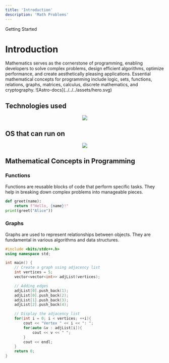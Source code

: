 ```yaml
---
title: 'Introduction'
description: 'Math Problems'
---
```



<GroupName>Getting Started</GroupName>

# Introduction
<TextBlock size="lg" maxWidth="3xl" isProse invertInDark>
Mathematics serves as the cornerstone of programming,
enabling developers to solve complex problems,
design efficient algorithms, optimize performance,
and create aesthetically pleasing applications.
Essential mathematical concepts for programming include logic, sets, functions, relations, graphs, matrices, calculus, discrete mathematics, and cryptography.
</TextBlock>
![Astro-docs](../../../assets/hero.svg)

## Technologies used

<p align="center">
  <a href="https://skillicons.dev">
    <img src="https://skillicons.dev/icons?i=cpp,c,qt,python,cmake,js,java,matlab,html,css" style= "border: none; baground: transparent; display: inline-block;" />
  </a>
</p>

## OS that can run on

<p align="center">
  <a href="https://skillicons.dev">
    <img src="https://skillicons.dev/icons?i=arch,debian,windows" style="border: none; background: transparent; display: inline-block;" />
  </a>
</p>

## Mathematical Concepts in Programming


### Functions
Functions are reusable blocks of code that perform specific tasks. They help in breaking down complex problems into manageable pieces.

```python
def greet(name):
    return f"Hello, {name}!"
print(greet("Alice"))
```

### Graphs
Graphs are used to represent relationships between objects. They are fundamental in various algorithms and data structures.
```c++
#include <bits/stdc++.h>
using namespace std;

int main() {
    // Create a graph using adjacency list
    int vertices = 5;
    vector<vector<int>> adjList(vertices);

    // Adding edges
    adjList[0].push_back(1);
    adjList[0].push_back(2);
    adjList[1].push_back(3);
    adjList[2].push_back(4);

    // Display the adjacency list
    for(int i = 0; i < vertices; ++i){
        cout << "Vertex " << i << ": ";
        for(auto &v : adjList[i]){
            cout << v << " ";
        }
        cout << endl;
    }
    return 0;
}
```
